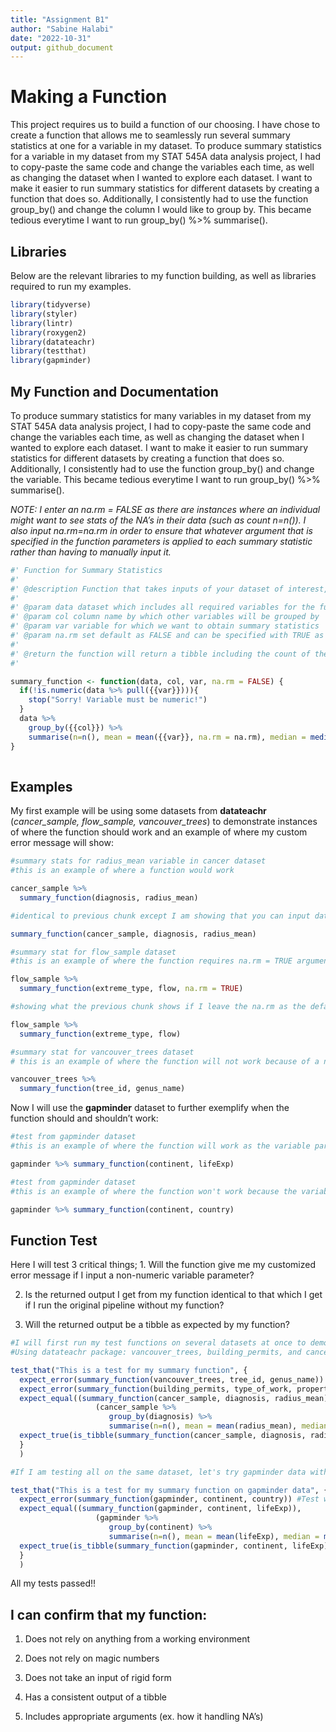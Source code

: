 ```yaml
---
title: "Assignment B1"
author: "Sabine Halabi"
date: "2022-10-31"
output: github_document
---
```


# Making a Function

This project requires us to build a function of our choosing. I have chose to create a function that allows me to seamlessly run several summary statistics at one for a variable in my dataset. To produce summary statistics for a variable in my dataset from my STAT 545A data analysis project, I had to copy-paste the same code and change the variables each time, as well as changing the dataset when I wanted to explore each dataset. I want to make it easier to run summary statistics for different datasets by creating a function that does so. Additionally, I consistently had to use the function group_by() and change the column I would like to group by. This became tedious everytime I want to run group_by() %>% summarise(). 

## Libraries
Below are the relevant libraries to my function building, as well as libraries required to run my examples.

```r
library(tidyverse)
library(styler)
library(lintr)
library(roxygen2)
library(datateachr)
library(testthat)
library(gapminder)
```

## My Function and Documentation
To produce summary statistics for many variables in my dataset from my STAT 545A data analysis project, I had to copy-paste the same code and change the variables each time, as well as changing the dataset when I wanted to explore each dataset. I want to make it easier to run summary statistics for different datasets by creating a function that does so. Additionally, I consistently had to use the function group_by() and change the variable. This became tedious everytime I want to run group_by() %>% summarise(). 

*NOTE: I enter an na.rm = FALSE as there are instances where an individual might want to see stats of the NA's in their data (such as count n=n()). I also input na.rm=na.rm in order to ensure that whatever argument that is specified in the function parameters is applied to each summary statistic rather than having to manually input it.*


```r
#' Function for Summary Statistics
#' 
#' @description Function that takes inputs of your dataset of interest, column by which you want to group data, and variable for which you want to run summary statistics #' and produces summary statistics. I have also added a custom error message if the inputted variable is not numeric. 
#' 
#' @param data dataset which includes all required variables for the function
#' @param col column name by which other variables will be grouped by
#' @param var variable for which we want to obtain summary statistics
#' @param na.rm set default as FALSE and can be specified with TRUE as needed
#' 
#' @return the function will return a tibble including the count of the variable per group of the col param, as well as columns for each summary statistics in the       #' function per group.
#' 

summary_function <- function(data, col, var, na.rm = FALSE) {
  if(!is.numeric(data %>% pull({{var}}))){
    stop("Sorry! Variable must be numeric!")
  }
  data %>%
    group_by({{col}}) %>%
    summarise(n=n(), mean = mean({{var}}, na.rm = na.rm), median = median({{var}}, na.rm = na.rm), min = min({{var}}, na.rm = na.rm), max = max({{var}}, na.rm = na.rm), sd= sd({{var}}, na.rm = na.rm))
}
  
```

## Examples

My first example will be using some datasets from **datateachr** (*cancer_sample, flow_sample, vancouver_trees*) to demonstrate instances of where the function should work and an example of where my custom error message will show:

```r
#summary stats for radius_mean variable in cancer dataset 
#this is an example of where a function would work

cancer_sample %>% 
  summary_function(diagnosis, radius_mean)

```
```r
#identical to previous chunk except I am showing that you can input data into function instead of using a pipe if you want

summary_function(cancer_sample, diagnosis, radius_mean)
```


```r
#summary stat for flow_sample dataset
#this is an example of where the function requires na.rm = TRUE argument, as otherwise we will see NA's in the minimum row

flow_sample %>% 
  summary_function(extreme_type, flow, na.rm = TRUE)
```
```r
#showing what the previous chunk shows if I leave the na.rm as the default specified in my function for a dataset with NA's

flow_sample %>% 
  summary_function(extreme_type, flow)
```


```r
#summary stat for vancouver_trees dataset
# this is an example of where the function will not work because of a non-numeric argument in the variable parameter

vancouver_trees %>% 
  summary_function(tree_id, genus_name)
```
Now I will use the **gapminder** dataset to further exemplify when the function should and shouldn't work: 

```r
#test from gapminder dataset
#this is an example of where the function will work as the variable parameter is numeric

gapminder %>% summary_function(continent, lifeExp)
```


```r
#test from gapminder dataset
#this is an example of where the function won't work because the variable parameter is not numeric

gapminder %>% summary_function(continent, country)
```


## Function Test

Here I will test 3 critical things;
1. Will the function give me my customized error message if I input a non-numeric variable parameter?

2. Is the returned output I get from my function identical to that which I get if I run the original pipeline without my function?

3. Will the returned output be a tibble as expected by my function?

```r
#I will first run my test functions on several datasets at once to demonstrate the variety of things that can occur with my summary function (expected errors, expected identical outputs, expected tibble output)
#Using datateachr package: vancouver_trees, building_permits, and cancer_sample datasets

test_that("This is a test for my summary function", {
  expect_error(summary_function(vancouver_trees, tree_id, genus_name)) #Test whether an error message is given if variable is non-numeric
  expect_error(summary_function(building_permits, type_of_work, property_use)) #Another error test 
  expect_equal((summary_function(cancer_sample, diagnosis, radius_mean)),
                   (cancer_sample %>% 
                      group_by(diagnosis) %>% 
                      summarise(n=n(), mean = mean(radius_mean), median = median(radius_mean), min = min(radius_mean), max = max(radius_mean), sd = sd(radius_mean)))) #Test whether the function gives identical result as manual input
  expect_true(is_tibble(summary_function(cancer_sample, diagnosis, radius_mean))) #Test that the output is a tibble table
  }
  )
```

```r
#If I am testing all on the same dataset, let's try gapminder data with the same expect_() functions from the above chunk

test_that("This is a test for my summary function on gapminder data", {
  expect_error(summary_function(gapminder, continent, country)) #Test whether an error message is given if variable is non-numeric
  expect_equal((summary_function(gapminder, continent, lifeExp)),
                   (gapminder %>% 
                      group_by(continent) %>% 
                      summarise(n=n(), mean = mean(lifeExp), median = median(lifeExp), min = min(lifeExp), max = max(lifeExp), sd = sd(lifeExp)))) #Test whether the function gives identical result as manual input
  expect_true(is_tibble(summary_function(gapminder, continent, lifeExp))) #Test that the output is a tibble table
  }
  )

```

All my tests passed!!

## I can confirm that my function:

1. Does not rely on anything from a working environment

2. Does not rely on magic numbers

3. Does not take an input of rigid form

4. Has a consistent output of a tibble

5. Includes appropriate arguments (ex. how it handling NA's)